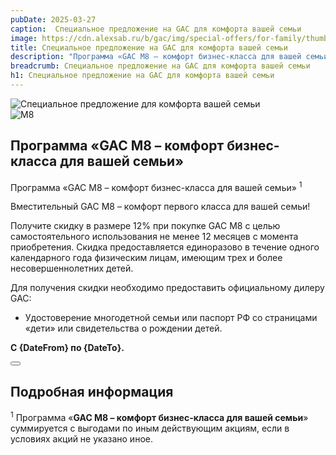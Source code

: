 ```yaml
---
pubDate: 2025-03-27
caption:  Специальное предложение на GAC для комфорта вашей семьи
image: https://cdn.alexsab.ru/b/gac/img/special-offers/for-family/thumb.webp
title: Специальное предложение на GAC для комфорта вашей семьи
description: "Программа «GAC M8 – комфорт бизнес-класса для вашей семьи»"
breadcrumb: Специальное предложение на GAC для комфорта вашей семьи
h1: Специальное предложение на GAC для комфорта вашей семьи
---
```




<picture>
	<source media="(min-width: 768px)" srcset="https://cdn.alexsab.ru/b/gac/img/special-offers/for-family/banner.webp" />
	<source media="(min-width: 320px)" srcset="https://cdn.alexsab.ru/b/gac/img/special-offers/for-family/thumb.webp" />
	<img src="https://cdn.alexsab.ru/b/gac/img/special-offers/for-family/banner.webp" class="" alt="Специальное предложение для комфорта вашей семьи" />
</picture>

<Timer subtitle='До конца акции' btnName='Получить предложение' endtime='2025-03-31T23:59:59+04:00'/>

<section>
  <CardMedia imgPlacement="right">
		<img slot="card-image" class="max-w-48" src="https://cdn.alexsab.ru/b/gac/img/special-offers/for-family/m8.webp" alt="M8" />
		<Fragment slot="card-content">
			<h2 class="!m-0 !p-0 before:hidden !text-2xl lg:!text-4xl">Программа «GAC M8 – комфорт бизнес-класса для вашей семьи»</h2>
      <div>
        <p class="font-bold">Программа «GAC M8 – комфорт бизнес-класса  для вашей семьи» <sup>1</sup></p>
        <p>Вместительный GAC M8 – комфорт первого класса  для вашей семьи!</p>
        <p>Получите скидку в размере 12% при покупке GAC M8 с целью самостоятельного использования не менее 12 месяцев с момента приобретения. Скидка предоставляется единоразово в течение одного календарного года  физическим лицам, имеющим трех и более несовершеннолетних детей.</p>
        <p>Для получения скидки необходимо предоставить официальному дилеру GAC:</p>
        <ul>
          <li>Удостоверение многодетной семьи или паспорт РФ со страницами «дети» или свидетельства о рождении детей.</li>
        </ul>
        <p><strong>C {DateFrom} по {DateTo}.</strong></p>
      </div>
			<div class="flex gap-3">
				<Button 
          classes="popup-link w-fit inline-block !px-4 xl:!px-8 !py-2 xl:!py-3 !text-white !no-underline" 
          url="#common-modal" 
          title="Получить предложение"
          dataTitle="Получить предложение"
          dataFormName="Программа «GAC M8 – комфорт бизнес-класса  для вашей семьи»"
        />
			</div>
		</Fragment>
	</CardMedia>
</section>

<section>
  <h2>Подробная информация</h2>
  <p class="!text-sm"><sup>1</sup> Программа «<strong>GAC M8 – комфорт бизнес-класса для вашей семьи</strong>» суммируется с выгодами по иным действующим акциям, если в условиях акций не указано иное.</p>
</section>

<section>
  <FeedbackForm title="Получить предложение" subtitle="Заполните онлайн-заявку на сайте. Менеджер свяжется с вами в ближайшее время" imageUrl="https://cdn.alexsab.ru/b/gac/img/special-offers/for-family/feedback.webp" />
</section>

